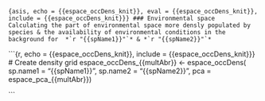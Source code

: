 ```{asis, echo = {{espace_occDens_knit}}, eval = {{espace_occDens_knit}}, include = {{espace_occDens_knit}}}
### Environmental space 
Calculating the part of environmental space more densly populated by species & the availability of environmental conditions in the background for  *`r "{{spName1}}"`* & *`r "{{spName2}}"`*
```

```{r, echo = {{espace_occDens_knit}}, include = {{espace_occDens_knit}}}
# Create density grid
espace_occDens_{{multAbr}} <- espace_occDens(
  sp.name1 = "{{spName1}}",
  sp.name2 = "{{spName2}}", 
  pca = espace_pca_{{multAbr}}) 

```
